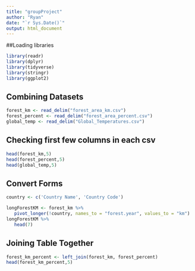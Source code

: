 ```yaml
---
title: "groupProject"
author: "Ryan"
date: "`r Sys.Date()`"
output: html_document
---
```


##Loading libraries
```r
library(readr)
library(dplyr)
library(tidyverse)
library(stringr)
library(ggplot2)
```

## Combining Datasets

```r
forest_km <- read_delim("forest_area_km.csv")
forest_percent <- read_delim("forest_area_percent.csv")
global_temp <- read_delim("Global_Temperatures.csv")
```
## Checking first few columns in each csv
```r
head(forest_km,5) 
head(forest_percent,5) 
head(global_temp,5)
```
## Convert Forms

```r
country <- c('Country Name', 'Country Code')

longForestKM <- forest_km %>%
   pivot_longer(!country, names_to = "forest.year", values_to = "km")
longForestKM %>%
   head(7)
```

## Joining Table Together
```r
forest_km_percent <- left_join(forest_km, forest_percent)
head(forest_km_percent,5) 
```




